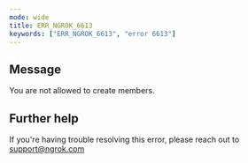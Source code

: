```yaml
---
mode: wide
title: ERR_NGROK_6613
keywords: ["ERR_NGROK_6613", "error 6613"]
---
```


## Message

You are not allowed to create members.

## Further help

If you're having trouble resolving this error, please reach out to [support@ngrok.com](mailto:support@ngrok.com?subject=Help%20with%20ERR_NGROK_6613)
